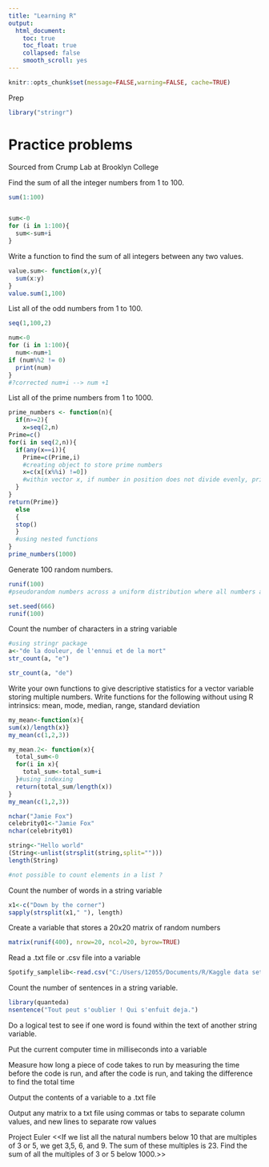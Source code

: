 ```yaml
---
title: "Learning R"
output:
  html_document:
    toc: true
    toc_float: true
    collapsed: false
    smooth_scroll: yes
---
```


```r
knitr::opts_chunk$set(message=FALSE,warning=FALSE, cache=TRUE)
```

Prep
```r
library("stringr")
```


# Practice problems 
Sourced from Crump Lab at Brooklyn College

Find the sum of all the integer numbers from 1 to 100.

```r
sum(1:100)


sum<-0
for (i in 1:100){
  sum<-sum+i
}
```


Write a function to find the sum of all integers between any two values.
```r
value.sum<- function(x,y){
  sum(x:y)
}
value.sum(1,100)
```


List all of the odd numbers from 1 to 100.
```r
seq(1,100,2)

num<-0
for (i in 1:100){
  num<-num+1
if (num%%2 != 0) 
  print(num)
}
#?corrected num+i --> num +1

```

List all of the prime numbers from 1 to 1000.

```r

prime_numbers <- function(n){
  if(n>=2){ 
    x=seq(2,n)
Prime=c()
for(i in seq(2,n)){
  if(any(x==i)){
    Prime=c(Prime,i)
    #creating object to store prime numbers
    x=c(x[(x%%i) !=0])
    #within vector x, if number in position does not divide evenly, print
  }
}
return(Prime)}
  else
  {
  stop()
  }
  #using nested functions
}
prime_numbers(1000)
```

Generate 100 random numbers. 
```r
runif(100)
#pseudorandom numbers across a uniform distribution where all numbers are equally probable 

set.seed(666)
runif(100)
```
Count the number of characters in a string variable

```r
#using stringr package 
a<-"de la douleur, de l'ennui et de la mort"
str_count(a, "e")

str_count(a, "de")
```


Write your own functions to give descriptive statistics for a vector variable storing multiple numbers. Write functions for the following without using R intrinsics: mean, mode, median, range, standard deviation

```r
my_mean<-function(x){
sum(x)/length(x)}
my_mean(c(1,2,3))

my_mean.2<- function(x){
  total_sum<-0
  for(i in x){
    total_sum<-total_sum+i
  }#using indexing
  return(total_sum/length(x))
}
my_mean(c(1,2,3))
```


```r
nchar("Jamie Fox")
celebrity01<-"Jamie Fox"
nchar(celebrity01)

string<-"Hello world"
(String<-unlist(strsplit(string,split="")))
length(String)

#not possible to count elements in a list ?
```

Count the number of words in a string variable

```r
x1<-c("Down by the corner")
sapply(strsplit(x1," "), length)
```


Create a variable that stores a 20x20 matrix of random numbers
```r
matrix(runif(400), nrow=20, ncol=20, byrow=TRUE)
```
Read a .txt file or .csv file into a variable
```r
Spotify_samplelib<-read.csv("C:/Users/12055/Documents/R/Kaggle data sets/spotify_dataset.csv")
```

Count the number of sentences in a string variable.
```r
library(quanteda)
nsentence("Tout peut s'oublier ! Qui s'enfuit deja.")
```


Do a logical test to see if one word is found within the text of another string variable.


Put the current computer time in milliseconds into a variable

Measure how long a piece of code takes to run by measuring the time before the code is run, and after the code is run, and taking the difference to find the total time


Output the contents of a variable to a .txt file


Output any matrix to a txt file using commas or tabs to separate column values, and new lines to separate row values


Project Euler
<<If we list all the natural numbers below 10 that are multiples of 3 or 5, we get 3,5, 6, and 9. The sum of these multiples is 23.
Find the sum of all the multiples of 3 or 5 below 1000.>> 








